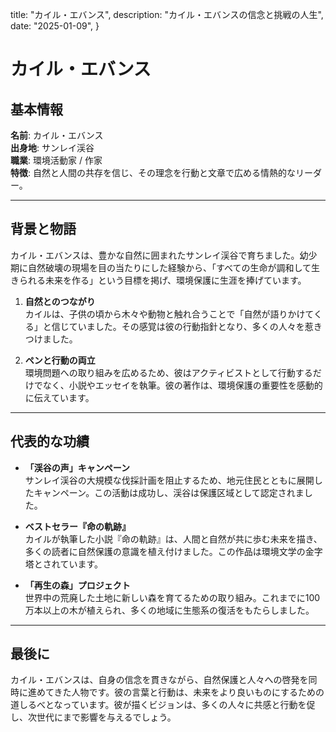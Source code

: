   title: "カイル・エバンス",
  description: "カイル・エバンスの信念と挑戦の人生",
  date: "2025-01-09",
}

# カイル・エバンス

## 基本情報

**名前**: カイル・エバンス  
**出身地**: サンレイ渓谷  
**職業**: 環境活動家 / 作家  
**特徴**: 自然と人間の共存を信じ、その理念を行動と文章で広める情熱的なリーダー。

---

## 背景と物語

カイル・エバンスは、豊かな自然に囲まれたサンレイ渓谷で育ちました。幼少期に自然破壊の現場を目の当たりにした経験から、「すべての生命が調和して生きられる未来を作る」という目標を掲げ、環境保護に生涯を捧げています。

1. **自然とのつながり**  
   カイルは、子供の頃から木々や動物と触れ合うことで「自然が語りかけてくる」と信じていました。その感覚は彼の行動指針となり、多くの人々を惹きつけました。

2. **ペンと行動の両立**  
   環境問題への取り組みを広めるため、彼はアクティビストとして行動するだけでなく、小説やエッセイを執筆。彼の著作は、環境保護の重要性を感動的に伝えています。

---

## 代表的な功績

- **「渓谷の声」キャンペーン**  
  サンレイ渓谷の大規模な伐採計画を阻止するため、地元住民とともに展開したキャンペーン。この活動は成功し、渓谷は保護区域として認定されました。

- **ベストセラー『命の軌跡』**  
  カイルが執筆した小説『命の軌跡』は、人間と自然が共に歩む未来を描き、多くの読者に自然保護の意識を植え付けました。この作品は環境文学の金字塔とされています。

- **「再生の森」プロジェクト**  
  世界中の荒廃した土地に新しい森を育てるための取り組み。これまでに100万本以上の木が植えられ、多くの地域に生態系の復活をもたらしました。

---

## 最後に

カイル・エバンスは、自身の信念を貫きながら、自然保護と人々への啓発を同時に進めてきた人物です。彼の言葉と行動は、未来をより良いものにするための道しるべとなっています。彼が描くビジョンは、多くの人々に共感と行動を促し、次世代にまで影響を与えるでしょう。
